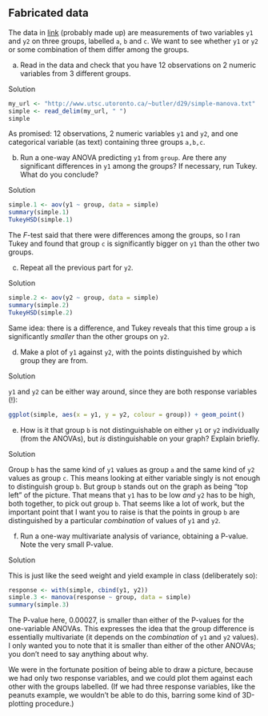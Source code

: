 ##  Fabricated data


 The data in
[link](http://www.utsc.utoronto.ca/~butler/d29/simple-manova.txt)
(probably made up) are measurements of two 
variables `y1` and `y2` on three groups, labelled
`a`, `b` and `c`. We want to see whether
`y1` or `y2` or some combination of them differ among
the groups.



(a) Read in the data and check that you have 12 observations on
2 numeric variables from 3 different groups.


Solution


```r
my_url <- "http://www.utsc.utoronto.ca/~butler/d29/simple-manova.txt"
simple <- read_delim(my_url, " ")
simple
```

   

As promised: 12 observations, 2 numeric variables `y1` and
`y2`, and one categorical variable (as text) containing three
groups `a,b,c`.
    


(b) Run a one-way ANOVA predicting `y1` from
`group`. Are there any significant differences in `y1`
among the groups? If necessary, run Tukey. What do you conclude?


Solution


```r
simple.1 <- aov(y1 ~ group, data = simple)
summary(simple.1)
TukeyHSD(simple.1)
```

     

The $F$-test said that there were differences among the groups, so I
ran Tukey and found that group `c` is significantly bigger on
`y1` than the other two groups.



(c) Repeat all the previous part for `y2`.


Solution


```r
simple.2 <- aov(y2 ~ group, data = simple)
summary(simple.2)
TukeyHSD(simple.2)
```

     

Same idea: there is a difference, and Tukey reveals that this time
group `a` is significantly *smaller* than the other groups
on `y2`. 
    


(d) Make a plot of `y1` against `y2`, with the
points distinguished by which group they are from.


Solution


`y1` and `y2` can be either way around, since
they are both response variables (!):

```r
ggplot(simple, aes(x = y1, y = y2, colour = group)) + geom_point()
```


    


(e) How is it that group `b` is not distinguishable on
either `y1` or `y2` individually (from the ANOVAs),
but *is* distinguishable on your graph? Explain briefly.


Solution


Group `b` has the same kind of `y1` values as group
`a` and the same kind of `y2` values as group
`c`. This means looking at either variable singly is not
enough to distinguish group `b`. But group `b`
stands out on the graph as being "top left" of the picture. That
means that `y1` has to be low *and* `y2` has to
be high, both together, to pick out group `b`. 
That seems like a lot of work, but the important point
that I want you to raise is that the points in group `b`
are distinguished by a particular *combination* of values of
`y1` and `y2`.
    


(f) Run a one-way multivariate analysis of variance, obtaining
a P-value. Note the very small P-value.


Solution


This is just like the seed weight and yield example in class
(deliberately so):
```r
response <- with(simple, cbind(y1, y2))
simple.3 <- manova(response ~ group, data = simple)
summary(simple.3)
```

     

The P-value here, 0.00027, is smaller than either of the P-values for
the one-variable ANOVAs. This expresses the idea that the group
difference is essentially multivariate (it depends on the
*combination* of `y1` and `y2` values). I only
wanted you to note that it is smaller than either of the other
ANOVAs; you don't need to say anything about why.

We were in the fortunate position of being able to draw a picture,
because we had only two response variables, and we could plot them
against each other with the groups labelled. (If we had three response
variables, like the peanuts example, we wouldn't be able to do this,
barring some kind of 3D-plotting procedure.)
    



